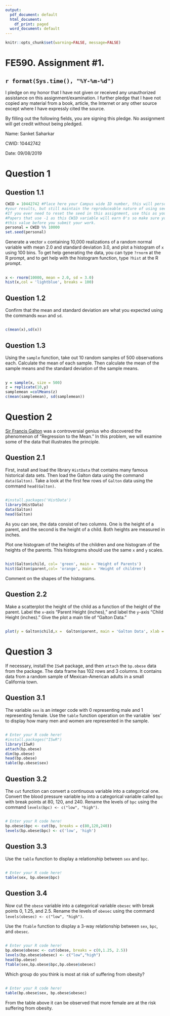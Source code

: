 ---
output:
  pdf_document: default
  html_document:
    df_print: paged
  word_document: default
---

```{r global_options, include=FALSE}
knitr::opts_chunk$set(warning=FALSE, message=FALSE)
```



# FE590.  Assignment #1.


## `r format(Sys.time(), "%Y-%m-%d")`

I pledge on my honor that I have not given or received any unauthorized assistance on this assignment/examination. I further pledge that I have not copied any material from a book, article, the Internet or any other source except where I have expressly cited the source.

By filling out the following fields, you are signing this pledge.  No assignment will get credit without being pledged.

Name: Sanket Saharkar

CWID: 10442742

Date: 09/08/2019

# Question 1

## Question 1.1
```{r}
CWID = 10442742 #Place here your Campus wide ID number, this will personalize
#your results, but still maintain the reproduceable nature of using seeds.
#If you ever need to reset the seed in this assignment, use this as your seed
#Papers that use -1 as this CWID variable will earn 0's so make sure you change
#this value before you submit your work.
personal = CWID %% 10000
set.seed(personal)
```
Generate a vector `x` containing 10,000 realizations of a random normal variable with mean 2.0 and standard deviation 3.0, and plot a histogram of `x` using 100 bins. To get help generating  the data, you can type `?rnorm` at the R prompt, and to get help with the histogram function, type `?hist` at the R prompt.


## \textcolor{red}{Solution:} 

```{r}
x <- rnorm(10000, mean = 2.0, sd = 3.0)
hist(x,col = 'lightblue', breaks = 100)

```


## Question 1.2
Confirm that the mean and standard deviation are what you expected using the commands `mean` and `sd`.

## \textcolor{red}{Solution:}

```{r}
c(mean(x),sd(x))
```





## Question 1.3
Using the `sample` function, take out 10 random samples of 500 observations each.  Calculate the mean of each sample.  Then calculate the mean of the sample means and the standard deviation of the sample means.

## \textcolor{red}{Solution:}

```{r}
y = sample(x, size = 500)
z = replicate(10,y)
samplemean =colMeans(z)
c(mean(samplemean), sd(samplemean))

```






# Question 2

[Sir Francis Galton](https://en.wikipedia.org/wiki/Francis_Galton) was a controversial genius who discovered the phenomenon of "Regression to the Mean."  In this problem, we will examine some of the data that illustrates the principle.


## Question 2.1

First, install and load the library `HistData` that contains many famous historical data sets.  Then load the Galton data using the command `data(Galton)`.  Take a look at the first few rows of `Galton` data using the command `head(Galton)`.

## \textcolor{red}{Solution:}

```{r}
#install.packages('HistData')
library(HistData)
data(Galton)
head(Galton)
```

As you can see, the data consist of two columns.  One is the height of a parent, and the second is the height of a child.  Both heights are measured in inches.

Plot one histogram of the heights of the children and one histogram of the heights of the parents.  This histograms should use the same `x` and `y` scales.

## \textcolor{red}{Solution:}


```{r}
hist(Galton$child, col= 'green', main = 'Height of Parents')
hist(Galton$parent,col= 'orange', main = 'Height of children')
```



Comment on the shapes of the histograms.

## \textcolor{red}{Solution:} 



## Question 2.2

Make a scatterplot the height of the child as a function of the height of the parent.  Label the `x`-axis "Parent Height (inches)," and label the `y`-axis "Child Height (inches)."  Give the plot a main tile of "Galton Data."


## \textcolor{red}{Solution:}

```{r}
plot(y = Galton$child,x =  Galton$parent, main = 'Galton Data', xlab = 'Parent Height (inches)', ylab = 'Child Height (inches)')
```




# Question 3
If necessary, install the `ISwR` package, and then `attach` the `bp.obese` data from the package.  The data frame has 102 rows and 3 columns. It contains data from a random sample of Mexican-American adults in a small California town.

## Question 3.1
The variable `sex` is an integer code with 0 representing male and 1 representing female.  Use the `table` function operation on the variable `sex' to display how many men and women are represented in the sample.

## \textcolor{red}{Solution:}

```{r}
# Enter your R code here!
#install.packages("ISwR")
library(ISwR)
attach(bp.obese)
dim(bp.obese)
head(bp.obese)
table(bp.obese$sex)
```



## Question 3.2
The `cut` function can convert a continuous variable into a categorical one.  Convert the blood pressure variable `bp` into a categorical variable called `bpc` with break points at 80, 120, and 240.  Rename the levels of `bpc` using the command `levels(bpc) <- c("low", "high")`.

## \textcolor{red}{Solution:}

```{r}
# Enter your R code here!
bp.obese$bpc <- cut(bp, breaks = c(80,120,240))
levels(bp.obese$bpc) <- c('low', 'high')
```

## Question 3.3
Use the `table` function to display a relationship between `sex` and `bpc`.

## \textcolor{red}{Solution:}

```{r}
# Enter your R code here!
table(sex, bp.obese$bpc)
```

## Question 3.4
Now cut the `obese` variable into a categorical variable `obesec` with break points 0, 1.25, and 2.5.  Rename the levels of `obesec` using the command `levels(obesec) <- c("low", "high")`.

Use the `ftable` function to display a 3-way relationship between `sex`, `bpc`, and `obesec`.

## \textcolor{red}{Solution:}

```{r}
# Enter your R code here!
bp.obese$obesec <- cut(obese, breaks = c(0,1.25, 2.5))
levels(bp.obese$obesec) <- c("low","high")
head(bp.obese)
ftable(sex,bp.obese$bpc,bp.obese$obesec)
```

Which group do you think is most at risk of suffering from obesity?

## \textcolor{red}{Solution:}





```{r}
# Enter your R code here!
table(bp.obese$sex, bp.obese$obesec)
```
From the table above it can be observed that more female are at the risk suffering from obesity. 